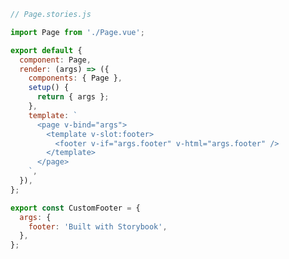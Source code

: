 ```js
// Page.stories.js

import Page from './Page.vue';

export default {
  component: Page,
  render: (args) => ({
    components: { Page },
    setup() {
      return { args };
    },
    template: `
      <page v-bind="args">
        <template v-slot:footer>
          <footer v-if="args.footer" v-html="args.footer" />
        </template>
      </page>
    `,
  }),
};

export const CustomFooter = {
  args: {
    footer: 'Built with Storybook',
  },
};
```
